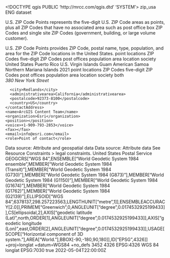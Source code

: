 <!DOCTYPE qgis PUBLIC 'http://mrcc.com/qgis.dtd' 'SYSTEM'>
<qgis version="3.28.2-Firenze">
  <identifier>zip_usa</identifier>
  <parentidentifier></parentidentifier>
  <language>ENG</language>
  <type>dataset</type>
  <title>U.S. ZIP Code Points</title>
  <abstract>U.S. ZIP Code Points represents the five-digit U.S. ZIP Code areas as points, plus all ZIP Codes that have no associated area such as post office box ZIP Codes and single site ZIP Codes (government, building, or large volume customer).

U.S. ZIP Code Points provides ZIP Code, postal name, type, population, and area for the ZIP Code locations in the United States.</abstract>
  <keywords vocabulary="Search keys">
    <keyword>point</keyword>
    <keyword>locations</keyword>
    <keyword>ZIP Codes</keyword>
    <keyword>five-digit ZIP Codes</keyword>
    <keyword>post offices</keyword>
    <keyword>population</keyword>
    <keyword>area</keyword>
    <keyword>location</keyword>
    <keyword>society</keyword>
    <keyword>United States</keyword>
    <keyword>Puerto Rico</keyword>
    <keyword>U.S. Virgin Islands</keyword>
    <keyword>Guam</keyword>
    <keyword>American Samoa</keyword>
    <keyword>Northern Mariana Islands</keyword>
    <keyword>2021</keyword>
  </keywords>
  <keywords vocabulary="gmd:topicCategory">
    <keyword>point</keyword>
    <keyword>locations</keyword>
    <keyword>ZIP Codes</keyword>
    <keyword>five-digit ZIP Codes</keyword>
    <keyword>post offices</keyword>
    <keyword>population</keyword>
    <keyword>area</keyword>
    <keyword>location</keyword>
    <keyword>society</keyword>
  </keywords>
  <contact>
    <contactAddress>
      <type>both</type>
      <address>380 New York Street</address>
      <city>Redlands</city>
      <administrativearea>California</administrativearea>
      <postalcode>92373-8100</postalcode>
      <country>US</country>
    </contactAddress>
    <name>ArcGIS Content Team</name>
    <organization>Esri</organization>
    <position></position>
    <voice>+1-909-793-2853</voice>
    <fax></fax>
    <email>info@esri.com</email>
    <role>Point of contact</role>
  </contact>
  <links>
    <link description="" format="" url="https://www.arcgis.com/home/group.html?id=24838c2d95e14dd18c25e9bad55a7f82#overview" name="File Geodatabase Feature Class" type="" size="" mimeType=""/>
    <link description="" format="" url="https://my.esri.com" name="File Geodatabase Feature Class" type="" size="" mimeType=""/>
  </links>
  <history>Data source: Attribute and geospatial data</history>
  <history>Data source: Attribute data</history>
  <fees></fees>
  <constraints type="Limitations of use">See Resource Constraints > legal constraints.</constraints>
  <rights>United States Postal Service</rights>
  <encoding></encoding>
  <crs>
    <spatialrefsys nativeFormat="Wkt">
      <wkt>GEOGCRS["WGS 84",ENSEMBLE["World Geodetic System 1984 ensemble",MEMBER["World Geodetic System 1984 (Transit)"],MEMBER["World Geodetic System 1984 (G730)"],MEMBER["World Geodetic System 1984 (G873)"],MEMBER["World Geodetic System 1984 (G1150)"],MEMBER["World Geodetic System 1984 (G1674)"],MEMBER["World Geodetic System 1984 (G1762)"],MEMBER["World Geodetic System 1984 (G2139)"],ELLIPSOID["WGS 84",6378137,298.257223563,LENGTHUNIT["metre",1]],ENSEMBLEACCURACY[2.0]],PRIMEM["Greenwich",0,ANGLEUNIT["degree",0.0174532925199433]],CS[ellipsoidal,2],AXIS["geodetic latitude (Lat)",north,ORDER[1],ANGLEUNIT["degree",0.0174532925199433]],AXIS["geodetic longitude (Lon)",east,ORDER[2],ANGLEUNIT["degree",0.0174532925199433]],USAGE[SCOPE["Horizontal component of 3D system."],AREA["World."],BBOX[-90,-180,90,180]],ID["EPSG",4326]]</wkt>
      <proj4>+proj=longlat +datum=WGS84 +no_defs</proj4>
      <srsid>3452</srsid>
      <srid>4326</srid>
      <authid>EPSG:4326</authid>
      <description>WGS 84</description>
      <projectionacronym>longlat</projectionacronym>
      <ellipsoidacronym>EPSG:7030</ellipsoidacronym>
      <geographicflag>true</geographicflag>
    </spatialrefsys>
  </crs>
  <extent>
    <spatial miny="-14.27328100000000077" maxz="0" crs="EPSG:4326" maxy="71.29892599999999447" dimensions="2" maxx="145.71047599999999989" minx="-176.76020399999998745" minz="0"/>
    <temporal>
      <period>
        <start>2022-05-04T22:00:00Z</start>
        <end></end>
      </period>
    </temporal>
    <temporal>
      <period>
        <start></start>
        <end></end>
      </period>
    </temporal>
  </extent>
</qgis>
